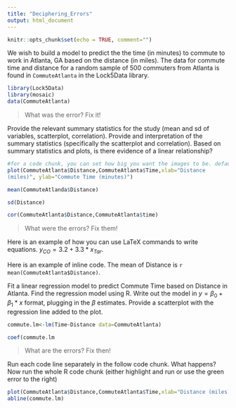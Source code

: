 ---
title: "Deciphering_Errors"
output: html_document
---

```{r setup, include=FALSE}
knitr::opts_chunk$set(echo = TRUE, comment="")
```


<!-- Use these arrows and dashes to add a text comment that won't appear in the knitted file. This is different than a comment that goes in a code chunk, where you would use # -->
<!-- The *** creates a small line to separate sections of your document -->

We wish to build a model to predict the the time (in minutes) to commute to work in Atlanta, GA based on the distance (in miles).  The data for commute time and distance for a random sample of 500 commuters from Atlanta is found in `CommuteAtlanta` in the Lock5Data library.  

```{r, message=FALSE, warning=FALSE}
library(Lock5Data) 
library(mosaic)
data(CommuteAtlanta)
```    

>What was the error? Fix it!


Provide the relevant summary statistics for the study (mean and sd of variables, scatterplot, correlation). Provide and interpretation of the summary statistics (specifically the scatterplot and correlation).  Based on summary statistics and plots, is there evidence of a linear relationship?
    
```{r, fig.width=5, fig.height=4}
#for a code chunk, you can set how big you want the images to be. default is inches
plot(CommuteAtlanta$Distance,CommuteAtlanta$Time,xlab="Distance 
(miles)", ylab="Commute Time (minutes)")
```

```{r}
mean(CommuteAtlanda$Distance)
```

```{r}
sd(Distance)
```

```{r}
cor(CommuteAtlanta$Distance,CommuteAtlanta$time)
```


>What were the errors? Fix them!


Here is an example of how you can use LaTeX commands to write equations. $y_{CO} = 3.2 + 3.3*x_{Tar}$.

Here is an example of inline code. The mean of Distance is 
`r mean(CommuteAtlanta$Distance)`. 

Fit a linear regression model to predict Commute Time based on Distance in Atlanta. Find the regression model using R.  Write out the model in $y=\beta_0+\beta_1*x$ format, plugging in the $\beta$ estimates. Provide a scatterplot with the regression line added to the plot.  
                
```{r}
commute.lm<-lm(Time~Distance data=CommuteAtlanta)
```

```{r}
coef(commute.lm
```

>What are the errors? Fix then!

Run each code line separately in the follow code chunk.  What happens?  Now run the whole R code chunk (either highlight and run or use the green error to the right)
```{r}
plot(CommuteAtlanta$Distance,CommuteAtlanta$Time,xlab="Distance (miles)", ylab="Commute Time (minutes)")
abline(commute.lm)
```
